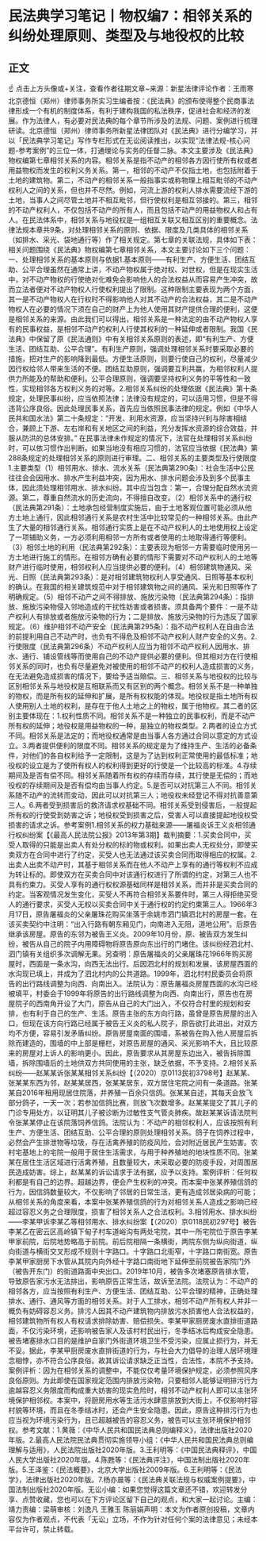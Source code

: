 # 民法典学习笔记丨物权编7：相邻关系的纠纷处理原则、类型及与地役权的比较
## 正文
☝ 点击上方头像或+关注，查看作者往期文章~来源：新星法律评论作者：王雨寒 北京德恒（郑州）律师事务所实习生编者按：《民法典》的颁布使得整个民商事法律形成一个有机的制度体系，有利于建构我国的私法秩序，促进社会和经济的发展。作为法律人，有必要对民法典的每个章节所涉及的法规、问题、案例进行梳理研读。北京德恒（郑州）律师事务所新星法律团队对《民法典》进行分编学习，并以「民法典学习笔记」写作专栏形式在无讼阅读推出，以实现“法律法规-核心问题-参考案例”的三位一体，打通理论与实务的任督二脉。本文主要涉及《民法典》物权编第七章相邻关系的内容。相邻关系是指不动产的相邻各方因行使所有权或者用益物权而发生的权利义务关系。第一，相邻的不动产不仅指土地，也包括附着于土地的建筑物。第二，不动产的相邻关系一般指事实或称物理上相互毗邻的不动产权利人之间的关系，但也并不尽然。例如，河流上游的权利人排水需要流经下游的土地，当事人之间尽管土地并不相互毗邻，但行使权利是相互邻接的。第三，相邻的不动产权利人，不仅包括不动产的所有人，而且包括不动产的用益物权人和占有人。在民法体系中，相邻关系与地役权是一组相互关联又相互区别的重要概念。法律法规本章共9条，对处理相邻关系的原则、依据、限度及几类具体的相邻关系（如排水、采光、袋地通行等）作了相关规定。第七章的关联法规，具体如下表：相关问题围绕《民法典》物权编第七章相邻关系，本文主要讨论如下三个问题：一、处理相邻关系的基本原则与依据1.基本原则——有利生产、方便生活、团结互助、公平合理虽然在通常上讲，不动产物权属于绝对权、对世权，但是在现实生活中，对不动产物权的行使绝对化难免会影响他人的合法权益从而容易产生冲突，故而立法者便对不动产物权人行使权利提出了限制。这种限制主要表现为两个方面，其一是不动产物权人在行权时不得影响他人对其不动产的合法权益，其二是不动产物权人在必要的情况下须在自己的财产上为他人使用其财产提供合理的便利，这便是相邻关系的来源。由此我们可以得出，相邻关系是一种法定的由不动产物权人享有的民事权益，是相邻不动产的权利人行使其权利的一种延伸或者限制。我国《民法典》中保留了原《民法通则》中有关相邻关系原则的表述，即“有利生产、方便生活、团结互助、公平合理”。有利生产原则，强调处理相邻关系时要采取必要的措施，把对生产的影响降到最低。方便生活原则，则要行使自己的权利，尽量减少因行权给邻人带来生活的不便。团结互助原则，强调要互利共赢，为相邻权利人提供力所能及的帮助和便利。公平合理原则，强调要坚持权利义务的平等性和一致性，实现相邻各方权利义务的对等。2.相邻关系纠纷的处理依据《民法典》第十条规定，处理民事纠纷，应当依照法律；法律没有规定的，可以适用习惯，但是不得违背公序良俗。因此处理民事关系，首先应当依照民事法律的规定。例如《中华人民共和国水法》第二十条规定：“开发、利用水资源，应当坚持兴利与除害相结合，兼顾上下游、左右岸和有关地区之间的利益，充分发挥水资源的综合效益，并服从防洪的总体安排。” 在民事法律未作规定的情况下，法官在处理相邻关系纠纷时，可以依习惯作出判断。如果当地没有相应习惯的，法官应当依据《民法典》第288条规定的处理相邻关系的原则进行审理。二、相邻关系的主要类型及行使限度1.主要类型（1）相邻用水、排水、流水关系（民法典第290条）：社会生活中公民往往会会因用水、排水产生利益冲突，因为用水、排水问题会涉及到多个民事主体，因此须处理相邻用水、排水纠纷。其中应当包含：第一，合理分配自然水流资源。第二，尊重自然流水的历史流向，不得擅自改变。（2）相邻关系中的通行权（民法典第291条）：土地承包经营制度实施后，由于土地客观位置可能必须从他方土地上通行，因此相邻通行关系是农村生活中比较常见的一种相邻关系。由此产生了大量的相邻通行关系。相邻通行实质上是在不动产权利人的土地使用权上设定了一项辅助义务，一方必须利用相邻一方所有或者使用的土地取得通行等便利。（3）相邻土地的利用（民法典第292条）：主要表现为相邻一方需要临时使用另一方土地进行施工的情形。在相邻方确有必要的情形下需要对不动产权利人的土地等财产进行临时使用，相邻权利人应当提供必要的便利。（4）相邻建筑物通风、采光、日照（民法典第293条）：是对相邻建筑物权利人享受通风、日照等基本权利的确认。在我国的相关建筑规范中对于相邻建筑物之间的通风、采光和日照等作了明确规定。（5）相邻不动产之间不得排放、施放污染物（民法典第294条）：指排放、施放污染物侵入邻地造成的干扰性妨害或者损害。须具备两个要件：一是不动产权利人有排放或者施放污染物的行为；二是排放、施放污染物的行为违反了国家规定。（6）维护相邻不动产安全（民法典第295条）：指不动产权利人在自由合法的前提利用自己不动产时，也负有不得危及相邻不动产权利人财产安全的义务。2.行使限度（民法典第296条）不动产权利人应当为相邻不动产权利人因用水、排水、通行、铺设管线等而使用自己的不动产提供必要的便利。但其相对方在行使相邻关系的同时，也负有尽量避免对被使用的相邻不动产的权利人造成损害的义务，在无法避免造成损害的情况下，要给予适当赔偿。三、相邻关系与地役权的比较与区别相邻关系与地役权是互相联系而又有区别的两个概念。相邻关系不是一种单独的物权，而是所有权的延伸和扩展，是所有权权能的体现。地役权是指土地所有权人使用别人土地的权利，是存在于他人土地之上的物权，属于他物权。其二者的区别主要体现在：1.权利性质不同。相邻关系不是一种独立的民事权利，而是不动产所有权的延伸；地役权是用益物权的一种，是独立的物权类型。2.两者的设立方式不同。相邻关系是法定的；而地役权通常是由当事人各方通过合同以意定的方式设立。3.两者提供便利的限度不同。相邻关系的规定是为了维持生产、生活的必备条件，对他们的各自权利给予一定限制，这是为了达到权利正常使用的最低标准；地役权的设立是为了使所有权人的权利得到更好的行使是一个比较高的标准。4.存续期间及是否有偿不同。相邻关系随着所有权的存续而存续，其行使是无偿的；而地役权的存续期间及是否有偿均由当事人约定。5.是否可以对抗第三人不同。相邻关系随不动产的流转而变动，因此可以对抗第三人；地役权未经登记不得对抗善意第三人。6.两者受到损害后的救济请求权基础不同。相邻关系受到侵害后，一般提起所有权的行使受到妨害之诉；地役权受到损害之后，受害人可以直接提起地役权受损害的请求之诉。参考案例1.相邻关系的权力基础来源——屠福炎诉王义炎相邻通行权纠纷案【《最高人民法院公报》2013年第3期】裁判摘要：1.买卖合同中，买受人取得的只能是出卖人有处分权的标的物或权利。如果出卖人无权处分，即使买卖双方在合同中进行了约定，买受人也无法通过该买卖合同而取得相应的权属。2.出卖人出卖不动产时，其基于相邻关系而在他人不动产上享有的通行等权利不应成为转让标的。即使双方在买卖合同中对该通行权进行了所谓的约定，对第三人也不具有约束力。买受人享有的通行权权源基础同样是相邻关系，而并非是买卖合同的约定。当客观情况发生变化，买受人不再符合相邻关系要件时，第三人得拒绝买受人的通行要求，买受人无权以买卖合同中关于通行权的约定约束第三人。1966年3月17日，原告屠福炎的父亲屠珠花购买坐落于余姚市泗门镇泗北村的房屋一套。在该买卖契约中注明：“出入行路有朝东厢见门，向南进入无阻，道地公用”。后原告继承该房屋。原告的东邻为被告王义炎。2009年10月份，原、被告双方发生纠纷，被告从自己的院子内用障碍物将原告原向东出行的门堵住。该纠纷经泗北村、泗门镇有关组织多次调解无果。另查明：原告屠福炎的父亲屠珠花1966年购买房屋时，西面是一条水沟，向西无法出行。后因泗北村的规划和发展，该房屋西面的水沟现已填上，并成为了泗北村内的公共道路。1999年，泗北村村民委员会将原告的出行路线调整为向西、向南出入。法院认为：原告屠福炎房屋西面的水沟已经被填平，村委会于1999年将原告的出行路线调整为向西、向南出行，原告也在房屋院子的西南角开设了大门，原告从自己的大门出入，不仅符合村里的规划和安排，也有利于自己的生产、生活。原告主张的东方向行路，虽曾是原告房屋的出入口，但现在该方向行路已经属于被告王义炎的私人院子，原告欲打此进出，对双方均不方便，容易引发矛盾纠纷。原告房屋南面的围墙，系被告在购入他人房屋后拆除而建造的，围墙的中上部是栅栏，对原告房屋的通风、采光影响不大，且比较原来的房屋对上诉人的影响更小。因此，原告要求从其房屋东边出入，被告拆除围墙，拆除围墙后的土地供双方共同使用的主张，缺乏依据，不予支持。2.相邻关系纠纷——赵某某诉张某某相邻关系纠纷【（2020）京0113民初3798号】赵某某、张某某东西为邻，赵某某居西，张某某居东，双方居住宅院之间有一条道路。张某某自2016年租用现居住院落，并养殖一百余只信鸽。张某某自述，其每天会放飞部分鸽子，一天一次；若参加信鸽比赛，则放飞次数增多。赵某某提交了其儿子的门诊专用处方，以证明其儿子被诊断为过敏性支气管炎肺疾。故赵某某诉请法院判令张某某停止在该院落饲养信鸽。法院认为：不动产的相邻权利人，应该按照有利生产、方便生活、团结互助、公平合理的原则处理相邻关系。鸽子在饲养过程中，必然会产生排泄物等垃圾，存在活禽养殖的防疫风险，会对附近居民产生妨害。农村宅基地上的宅院一般用于居住生活需求，与用于种养殖地的地块性质不同。张某某在居住生活区域进行活禽养殖，且数量较大，未采取必要的防疫手段，对周围居民造成妨害。综上，赵某某的诉讼请求于法有据，应予以支持。案例评析：任何权利都是有自己的边界。超越边界，便会产生权利的冲突。而本案中张某养殖信鸽的行为，因信鸽数量较大，不仅影响了邻居的日常生活，更有造成邻居染病的可能；从相邻关系的角度来看，本案中张某养殖信鸽的行为对相邻关系人造成之影响已经超过容忍义务之合理限度，损害了相邻关系人之合法权利。3.相邻用水、排水纠纷——李某甲诉李某乙等相邻用水、排水纠纷案【（2020）京0118民初297号】被告李某乙在密云区高岭镇下甸子村车道峪沟有两处宅院，其中一所宅院位于原告李某甲家前院，后院地势略高于前院。前后院相隔一条横街，两院东侧为纵向街道，纵向街道与横街交叉形成不规则十字路口。十字路口北街窄，十字路口南街宽。原告李某甲家厨房下水管从其院内向外经十字路口南街地下延伸至前院被告家院门外（被告开东门）的街道路面中央出口。2019年10月，被告多次堵塞原告排水管，导致原告家污水无法排出，影响原告正常生活，故诉至法院。法院认为：不动产的相邻各方，应当按照有利生产、方便生活、团结互助、公平合理的精神，正确处理排水、通行、通风等方面的相邻关系。对于人工排水，相邻不动产所有权人并非一概负有妨碍容忍义务。排污人因其不动产建筑物内排放污水损害他人合法权益的，相邻建筑物所有权人有权请求排除妨害、赔偿损失。李某甲家厨房废水直排街道路面，不仅污染环境，还影响被告家人及该村村民出行，冬季结冰后构成安全隐患。被告堵塞排水口目的是维护自家门外街道环境卫生不受污染，应属止损行为，并无不妥。据此，李某甲厨房废水直排街道的行为，与社会大力倡导的治理人居环境理念相悖，亦不符合公序良俗。故其诉讼请求缺乏正当性，合法性，本院不予支持。案例评析：因为在相邻关系的调整中，不能仅仅考量环境保护规定，必须参照风序良俗原则。为此即使在国家规定范围内排放污染物，只要相邻人能够证明排污行为逾越容忍义务限度而构成重大妨害的现实危险时，相邻不动产权利人即可以主张环境保护相邻权。本案中，将厨房用水等生活污水肆意排放到大街上，不仅影响村容村貌等环境，而且在冬季结冰时，还会产生安全隐患。因此，原告这种排污行为也应当视为环境污染行为，且已超越被告的容忍义务，被告可以主张环境保护相邻权。参考文献：1.黄薇：《中华人民共和国民法典总则编释义》，法律出版社2020年版。2.最高人民法院民法典贯彻实施领导小组：《中华人民共和国民法典总则编理解与适用》，人民法院出版社2020年版。3.王利明等：《中国民法典释评》，中国人民大学出版社2020年版。4.陈甦等：《民法典评注》，中国法制出版社2020年版。5.王泽鉴：《民法概要》，北京大学出版社2009年版。6.王利明等：《民法学》，法律出版社2020年版。7.杨亦晨等：《民法典关联法规与权威案例提要》，中国法制出版社2020年版。无讼小编：如果您觉得这篇文章还不错，欢迎转发分享、点赞收藏，您也可以在下方评论区留下自己的观点，和大家一起讨论。主编：靖力责编：梁萌审核：刘逸凡 王雅玉 陈丽娟声明：本文为作者原创投稿，文章内容仅为作者观点，不代表「无讼」立场，不作为针对任何个案的法律意见；未经本平台许可，禁止转载。